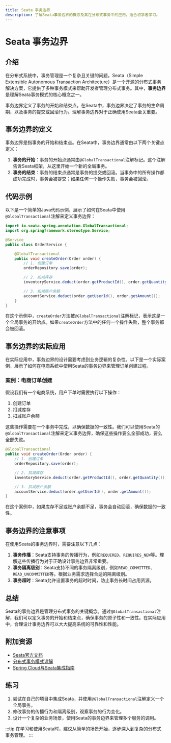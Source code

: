```yaml
---
title: Seata 事务边界
description: 了解Seata事务边界的概念及其在分布式事务中的应用，适合初学者学习。
---
```


# Seata 事务边界

## 介绍

在分布式系统中，事务管理是一个复杂且关键的问题。Seata（Simple Extensible Autonomous Transaction Architecture）是一个开源的分布式事务解决方案，它提供了多种事务模式来帮助开发者管理分布式事务。其中，**事务边界**是理解Seata事务模式的核心概念之一。

事务边界定义了事务的开始和结束点。在Seata中，事务边界决定了事务的生命周期，以及事务的提交或回滚行为。理解事务边界对于正确使用Seata至关重要。

## 事务边界的定义

事务边界是指事务的开始和结束点。在Seata中，事务边界通常由以下两个关键点定义：

1. **事务的开始**：事务的开始点通常由`@GlobalTransactional`注解标记。这个注解告诉Seata框架，从这里开始一个新的全局事务。
2. **事务的结束**：事务的结束点通常是事务的提交或回滚。当事务中的所有操作都成功完成时，事务会被提交；如果任何一个操作失败，事务会被回滚。

## 代码示例

以下是一个简单的Java代码示例，展示了如何在Seata中使用`@GlobalTransactional`注解来定义事务边界：

```java
import io.seata.spring.annotation.GlobalTransactional;
import org.springframework.stereotype.Service;

@Service
public class OrderService {

    @GlobalTransactional
    public void createOrder(Order order) {
        // 1. 创建订单
        orderRepository.save(order);

        // 2. 扣减库存
        inventoryService.deduct(order.getProductId(), order.getQuantity());

        // 3. 扣减账户余额
        accountService.deduct(order.getUserId(), order.getAmount());
    }
}
```

在这个示例中，`createOrder`方法被`@GlobalTransactional`注解标记，表示这是一个全局事务的开始点。如果`createOrder`方法中的任何一个操作失败，整个事务都会被回滚。

## 事务边界的实际应用

在实际应用中，事务边界的设计需要考虑到业务逻辑的复杂性。以下是一个实际案例，展示了如何在电商系统中使用Seata的事务边界来管理订单创建过程。

### 案例：电商订单创建

假设我们有一个电商系统，用户下单时需要执行以下操作：

1. 创建订单
2. 扣减库存
3. 扣减账户余额

这些操作需要在一个事务中完成，以确保数据的一致性。我们可以使用Seata的`@GlobalTransactional`注解来定义事务边界，确保这些操作要么全部成功，要么全部失败。

```java
@GlobalTransactional
public void createOrder(Order order) {
    // 1. 创建订单
    orderRepository.save(order);

    // 2. 扣减库存
    inventoryService.deduct(order.getProductId(), order.getQuantity());

    // 3. 扣减账户余额
    accountService.deduct(order.getUserId(), order.getAmount());
}
```

在这个案例中，如果库存不足或账户余额不足，事务会自动回滚，确保数据的一致性。

## 事务边界的注意事项

在使用Seata的事务边界时，需要注意以下几点：

1. **事务传播**：Seata支持事务的传播行为，例如`REQUIRED`、`REQUIRES_NEW`等。理解这些传播行为对于正确设计事务边界非常重要。
2. **事务隔离级别**：Seata支持不同的事务隔离级别，例如`READ_COMMITTED`、`READ_UNCOMMITTED`等。根据业务需求选择合适的隔离级别。
3. **事务超时**：Seata允许设置事务的超时时间，防止事务长时间占用资源。

## 总结

Seata的事务边界是管理分布式事务的关键概念。通过`@GlobalTransactional`注解，我们可以定义事务的开始和结束点，确保事务的原子性和一致性。在实际应用中，合理设计事务边界可以大大提高系统的可靠性和性能。

## 附加资源

- [Seata官方文档](https://seata.io/zh-cn/docs/overview/what-is-seata.html)
- [分布式事务模式详解](https://dzone.com/articles/distributed-transaction-patterns)
- [Spring Cloud与Seata集成指南](https://spring.io/projects/spring-cloud-alibaba)

## 练习

1. 尝试在自己的项目中集成Seata，并使用`@GlobalTransactional`注解定义一个全局事务。
2. 修改事务的传播行为和隔离级别，观察事务的行为变化。
3. 设计一个复杂的业务场景，使用Seata的事务边界来管理多个服务的调用。

:::tip
在学习和使用Seata时，建议从简单的场景开始，逐步深入到复杂的分布式事务管理。
:::